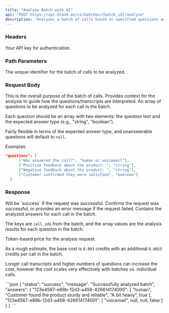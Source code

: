 ```yaml
---
title: "Analyze Batch with AI"
api: "POST https://api.bland.ai/v1/batches/{batch_id}/analyze"
description: "Analyzes a batch of calls based on specified questions and goals."
---
```


### Headers

<ParamField header="authorization" type="string" required>
  Your API key for authentication.
</ParamField>

### Path Parameters

<ParamField query="batch_id" type="string" required>
  The unique identifier for the batch of calls to be analyzed.
</ParamField>

### Request Body

<ParamField body="goal" type="string" required>
  This is the overall purpose of the batch of calls. Provides context for the analysis to guide how the questions/transcripts are interpreted.
</ParamField>

<ParamField body="questions" type="array" required>
  An array of questions to be analyzed for each call in the batch. 
  
  Each question should be an array with two elements: the question text and the expected answer type (e.g., "string", "boolean").

  Fairly flexible in terms of the expected answer type, and unanswerable questions will default to `null`.

  Examples:
  ```json
  "questions": [
        ["Who answered the call?", "human or voicemail"],
        ["Positive feedback about the product: ", "string"],
        ["Negative feedback about the product: ", "string"],
        ["Customer confirmed they were satisfied", "boolean"]
    ]
  ```
</ParamField>

### Response

<ResponseField type="object" name="status">
  Will be `success` if the request was successful.
</ResponseField>

<ResponseField type="string" name="message">
  Confirms the request was successful, or provides an error message if the request failed.
</ResponseField>

<ResponseField type="object" name="answers">
  Contains the analyzed answers for each call in the batch.

  The keys are `call_id`s from the batch, and the array values are the analysis results for each question in the batch.
</ResponseField>

<ResponseField type="number" name="credits_used">
  Token-based price for the analysis request.

  As a rough estimate, the base cost is `0.003` credits with an additional `0.0015` credits per call in the batch.

  Longer call transcripts and higher numbers of questions can increase the cost, however the cost scales very effectively with batches vs. individual calls.
</ResponseField>

<ResponseExample>
```json
{
    "status": "success",
    "message": "Successfully analyzed batch",
    "answers": {
        "123e4567-e89b-12d3-a456-426614174000": [
            "human",
            "Customer found the product sturdy and reliable",
            "A bit heavy",
            true
        ],
        "123e4567-e89b-12d3-a456-426614174001": [
            "voicemail",
            null,
            null,
            false
        ]
    }
}
```
</ResponseExample>
